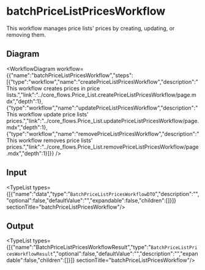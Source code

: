 
# batchPriceListPricesWorkflow

This workflow manages price lists' prices by creating, updating, or removing them.

## Diagram

<WorkflowDiagram workflow={{"name":"batchPriceListPricesWorkflow","steps":[{"type":"workflow","name":"createPriceListPricesWorkflow","description":"This workflow creates prices in price lists.","link":"../core_flows.Price_List.createPriceListPricesWorkflow/page.mdx","depth":1},{"type":"workflow","name":"updatePriceListPricesWorkflow","description":"This workflow update price lists' prices.","link":"../core_flows.Price_List.updatePriceListPricesWorkflow/page.mdx","depth":1},{"type":"workflow","name":"removePriceListPricesWorkflow","description":"This workflow removes price lists' prices.","link":"../core_flows.Price_List.removePriceListPricesWorkflow/page.mdx","depth":1}]}} />

## Input

<TypeList types={[{"name":"data","type":"`BatchPriceListPricesWorkflowDTO`","description":"","optional":false,"defaultValue":"","expandable":false,"children":[]}]}  sectionTitle="batchPriceListPricesWorkflow"/>

## Output

<TypeList types={[{"name":"BatchPriceListPricesWorkflowResult","type":"`BatchPriceListPricesWorkflowResult`","optional":false,"defaultValue":"","description":"","expandable":false,"children":[]}]}  sectionTitle="batchPriceListPricesWorkflow"/>
